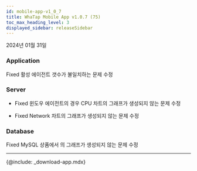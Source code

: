 ```yaml
---
id: mobile-app-v1_0_7
title: WhaTap Mobile App v1.0.7 (75)
toc_max_heading_level: 3
displayed_sidebar: releaseSidebar
---
```


2024년 01월 31일

### Application

<Status>Fixed</Status> 활성 에이전트 갯수가 불일치하는 문제 수정

### Server

- <Status>Fixed</Status> 윈도우 에이전트의 경우 CPU 차트의 그래프가 생성되지 않는 문제 수정

- <Status>Fixed</Status> Network 차트의 그래프가 생성되지 않는 문제 수정

### Database

<Status>Fixed</Status> MySQL 상품에서 <Appname sid="thread_connected_chart" className="uitext" />의 그래프가 생성되지 않는 문제 수정

---

{@include: _download-app.mdx}